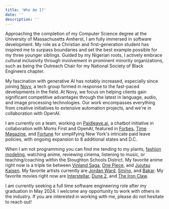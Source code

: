 ```yaml
---
title: 'Who Am I?'
date: ''
description: ''
---
```


Approaching the completion of my Computer Science degree at the University of Massachusetts Amherst, I am fully immersed in software development. My role as a Christian and first-generation student has inspired me to surpass boundaries and set the best example possible for my three younger siblings. Guided by my Nigerian roots, I actively embrace cultural inclusivity through involvement in prominent minority organizations, such as being the Outreach Chair for my National Society of Black Engineers chapter.

My fascination with generative AI has notably increased, especially since joining [Novy](https://www.linkedin.com/company/novyai/), a tech group formed in response to the fast-paced developments in the field. At Novy, we focus on helping clients gain significant competitive advantages through the latest in language, audio, and image processing technologies. Our work encompasses everything from creative initiatives to extensive automation projects, and we're in collaboration with OpenAI.

I am currently on a team, working on [Paidleave.ai](https://paidleave.ai/), a chatbot initiative in collaboration with Moms First and OpenAI, featured in [Forbes](https://forbes.com/sites/gemmaallen/2024/01/15/reshma-saujani-and-openai-bridge-gap-for-moms-with-new-paid-leave-tool/?sh=64170bc64122), [Time Magazine](https://time.com/6342280/ai-paid-leave-social-good/), and [Fortune](https://fortune.com/2023/12/05/openai-ai-chatbot-paid-leave-reshma-saujani/) for simplifying New York's intricate paid leave policies, with ongoing expansion to 8 additional states and D.C.

When I am not programming you can find me tending to my plants, [fashion modeling](/fashion), watching anime, reviewing cinema, listening to music, or teaching/coaching within the Stoughton Schools District. My favorite anime right now is a triple tie between [Vinland Saga](https://en.wikipedia.org/wiki/Vinland_Saga_(TV_series)), [One Piece](https://en.wikipedia.org/wiki/One_Piece), and [Jujutsu Kaisen](https://en.wikipedia.org/wiki/Jujutsu_Kaisen). My favorite artists currently are [Jordan Ward](https://genius.com/artists/Jordan-ward), [Smino](https://genius.com/artists/Smino), and [Bakar](https://genius.com/artists/Bakar). My favorite movies right now are [Interstellar](https://letterboxd.com/film/interstellar/), [Dune 2](https://letterboxd.com/film/dune-part-two/), and [The Iron Claw](https://letterboxd.com/film/the-iron-claw-2023/).

I am currently seeking a full time software engineering role after my graduation in May 2024. I welcome any opportunity to work with others in the industry. If you are interested in working with me, please do not hesitate to reach out!